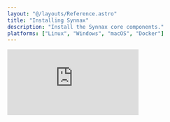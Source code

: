 ```yaml
---
layout: "@/layouts/Reference.astro"
title: "Installing Synnax"
description: "Install the Synnax core components."
platforms: ["Linux", "Windows", "macOS", "Docker"]
---
```





<iframe
  className="yt-video"
  src="https://www.youtube.com/embed/PYlPwOoucCY?si=F7Ko9i-JhPtC3E5L"
  title="YouTube video player"
  frameborder="0"
  allow="accelerometer; autoplay; clipboard-write; encrypted-media; gyroscope; picture-in-picture; web-share"
  referrerpolicy="strict-origin-when-cross-origin"
  allowfullscreen
/>

The first step to getting started with Synnax is to install two key components:
the [Console](/reference/console/get-started) and [Cluster](/reference/cluster/quick-start).

<Divider.Divider direction="x" />

## Install the Console

The console is our primary user interface for interacting with a Synnax deployment.
We can set up visualizations to observe data, integrate and configure data acquisition
devices, and manually control actuators on our system. Here's the link to download the
latest version of the console for your OS:

<br />
<br />
<Align.Space direction="y" justify="center" align="center">
  <Console.DownloadButton client:load />
</Align.Space>
<br />
<br />

After downloading and running the installer, you'll see a splash screen that looks like this:

<Image id="console/get-started/window" client:only="react" />

### Plotting Demo Data

To make sure everything is working correctly, we'll plot some live data. Our team has
a demo cluster running in the cloud that we can connect to. Head to the cluster
dropdown in the bottom left corner, and select the cluster named `Demo`.

<Video client:only="react" id="console/clusters/switch" />

You'll see the connection status badge on the right turn blue, indicating that the
connection is healthy.

Next, click on the workspace selector in the top right corner of the screen. This
will open a dropdown menu where we can select the workspace we want to use. Choose
the "Demo" workspace. You'll see the console automatically re-configure its layout
to match the workspace, and a new plot will appear with a live stream of data.

<Divider.Divider direction="x" />

## Installing the Cluster

Now that the Console is up and running, we'll install our own Synnax cluster locally.
The cluster is the core of every Synnax deployment. It's where all sensor and actuator data is stored,
and it serves as a central hub where all of our devices, operator consoles, and control
sequences will communicate.

<Platform.Tabs client:only="react">

<Fragment slot="Docker">

### Using Docker

<Note.Note variant="error">
  A Synnax cluster within a container has an isolated runtime, which means that it's not
  currently able to access devices attached to the host machine. If you're interested in
  connecting data acquisition devices using our built-in drivers, we recommend
  installing Synnax directly on the host OS using one of the other installation methods.
</Note.Note>

The simplest way to start a single node cluster is by using the
`synnaxlabs/synnax` Docker image, simply run:

```bash
docker run -p 9090:9090 synnaxlabs/synnax --listen=localhost:9090 --mem --insecure
```

This will pull the latest version of Synnax from Docker Hub and start a single
node cluster with the following parameters:

`-p 9090:9090` - This maps port 9090 on the host to port 9090 in the container.
This allows access to the Synnax node from the host machine.

`--listen=localhost:9090` - This sets the address that the node will listen on.
This is the reachable adress of the node, and is also the address that other
nodes will use to connect when deploying a multi-node cluster.

`--mem` - Tells the node to store all data in memory, which is useful for
learning and development.

`--insecure` - Tells the node to run without TLS.

If you're interested in more details on these flags, see the [CLI
Reference](/reference/cluster/cli-reference).

To stop the node, simply press `Ctrl+C` in the terminal.

</Fragment>

<Fragment slot="Linux">

### Using Linux

To start a single node cluster on Linux, first download the latest Synnax binary
by running:

<SynnaxDownloadURL os="linux" />

Then, move the binary to `/usr/local/bin`:

<SynnaxMoveCommand os="linux" />

Next, give execution permissions to the binary:

```bash
chmod +x /usr/local/bin/synnax
```

<Note.Note variant="info">
  You'll need to make sure that `/usr/local/bin` is in your `PATH` environment variable.
  You can do this temporarily by running `export PATH=$PATH:/usr/local/bin`.
</Note.Note>

Finally, start the node:

```bash
synnax start --listen=localhost:9090 --mem --insecure
```

This will start a single node cluster with the following parameters:

`--listen=localhost:9090` - This sets the address that the node will listen on.
This is the reachable address of the node, and is also the address that other
nodes will use to connect when deploying a multi-node cluster.

`--mem` - Tells the node to store all data in memory, which is useful for
learning and development.

`--insecure` - Tells the node to run without TLS.

If you're interested in more details on these flags, see the [CLI
Reference](/reference/cluster/cli-reference).

To stop the node, simply press `Ctrl+C` in the terminal.

</Fragment>

<Fragment slot="macOS">

### Using macOS

To start a single node cluster on macOS, first download the latest Synnax binary
by running:

<SynnaxDownloadURL os="macos" />

Next, move the binary to `usr/local/bin`:

<SynnaxMoveCommand os="macos" />

Then, give execution permissions to the binary:

```bash
chmod +x /usr/local/bin/synnax
```

<Note.Note variant="info">
  You'll need to make sure that `/usr/local/bin` is in your `PATH` environment variable.
  You can do this temporarily by running `export PATH=$PATH:/usr/local/bin`.
</Note.Note>

Finally, start the node:

```bash
synnax start --listen=localhost:9090 --mem --insecure
```

This will start a single node cluster with the following parameters:

`--listen=localhost:9090` - This sets the address that the node will listen on.
This is the reachable adress of the node, and is also the address that other
nodes will use to connect when deploying a multi-node cluster.

`--mem` - Tells the node to store all data in memory, which is useful for
learning and development.

`--insecure` - Tells the node to run without TLS.

If you're interested in more details on these flags, see the [CLI
Reference](/reference/cluster/cli-reference).

To stop the node, simply press `Ctrl+C` in the terminal.

</Fragment>

<Fragment slot="Windows">

### Using Windows

To install the Synnax cluster on Windows, download and run the latest Synnax installer.

<br />
<br />
<Align.Space direction="y" justify="center" align="center">
  <Server.WindowsDownloadButton client:load />
  <small>
    Releases for other operating systems and older versions can be found on the
    <a href="https://github.com/synnaxlabs/synnax/releases"> releases page</a>.
  </small>
</Align.Space>
<br />
<br />

To start the node, run this:

```powershell
synnax start --listen=localhost:9090 --mem --insecure
```

This will start a single node cluster with the following parameters:

`--listen=localhost:9090` - This sets the address that the node will listen on.
This is the reachable address of the node, and is also the address that other
nodes will use to connect when deploying a multi-node cluster.

`--mem` - Tells the node to store all data in memory, which is useful for
learning and development.

`--insecure` - Tells the node to run without TLS.

If you're interested in more details on these flags, see the [CLI
Reference](/reference/cluster/cli-reference).

To stop the node, simply press `Ctrl+C` in the terminal.

</Fragment>

</Platform.Tabs>

### Connecting the Console to the Cluster

Now that we have a local cluster running, we'll disconnect the console from the demo
cluster and connect it to our own. We've pre-populated the console with a connection
for the default admin user on a local cluster. To connect, head to the cluster dropdown
in the bottom right corner of the console and select the cluster named `Local`.

<Video client:only="react" id="console/clusters/switch" />

Again, you'll see the connection status badge on the right turn blue, indicating
that the connection is healthy. If you've changed the username or password, or removed
the connection, you'll need to re-add it. Here are the connection details:

<table>
  <tr>
    <th>Host</th>
    <td>localhost</td>
  </tr>
  <tr>
    <th>Port</th>
    <td>9090</td>
  </tr>
  <tr>
    <th>Username</th>
    <td>synnax</td>
  </tr>
  <tr>
    <th>Password</th>
    <td>seldon</td>
  </tr>
  <tr>
    <th>Secure</th>
    <td>false</td>
  </tr>
</table>

<Divider.Divider direction="x" />

## Next Steps

Now that we have a local cluster running, it's time to start acquiring data from a
device. Check out our [Device Drivers](/reference/device-drivers/get-started) to start
integrating your own hardware.
